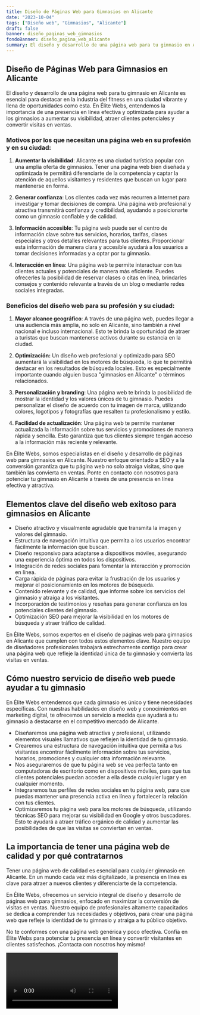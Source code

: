 ```yaml
---
title: Diseño de Páginas Web para Gimnasios en Alicante
date: "2023-10-04"
tags: ["Diseño web", "Gimnasios", "Alicante"]
draft: false
banner: diseño_paginas_web_gimnasios
fondoBanner: diseño_pagina_web_alicante
summary: El diseño y desarrollo de una página web para tu gimnasio en Alicante es esencial para destacar en la industria del fitness en una ciudad vibrante y llena de oportunidades como esta. En Élite Webs, entendemos la importancia de una presencia en línea efectiva y optimizada para ayudar a los gimnasios a aumentar su visibilidad, atraer clientes potenciales y convertir visitas en ventas.
---
```



## Diseño de Páginas Web para Gimnasios en Alicante

El diseño y desarrollo de una página web para tu gimnasio en Alicante es esencial para destacar en la industria del fitness en una ciudad vibrante y llena de oportunidades como esta. En Élite Webs, entendemos la importancia de una presencia en línea efectiva y optimizada para ayudar a los gimnasios a aumentar su visibilidad, atraer clientes potenciales y convertir visitas en ventas.

### Motivos por los que necesitan una página web en su profesión y en su ciudad:

1. **Aumentar la visibilidad**: Alicante es una ciudad turística popular con una amplia oferta de gimnasios. Tener una página web bien diseñada y optimizada te permitirá diferenciarte de la competencia y captar la atención de aquellos visitantes y residentes que buscan un lugar para mantenerse en forma.

2. **Generar confianza**: Los clientes cada vez más recurren a Internet para investigar y tomar decisiones de compra. Una página web profesional y atractiva transmitirá confianza y credibilidad, ayudando a posicionarte como un gimnasio confiable y de calidad.

3. **Información accesible**: Tu página web puede ser el centro de información clave sobre tus servicios, horarios, tarifas, clases especiales y otros detalles relevantes para tus clientes. Proporcionar esta información de manera clara y accesible ayudará a los usuarios a tomar decisiones informadas y a optar por tu gimnasio.

4. **Interacción en línea**: Una página web te permite interactuar con tus clientes actuales y potenciales de manera más eficiente. Puedes ofrecerles la posibilidad de reservar clases o citas en línea, brindarles consejos y contenido relevante a través de un blog o mediante redes sociales integradas.

### Beneficios del diseño web para su profesión y su ciudad:

1. **Mayor alcance geográfico**: A través de una página web, puedes llegar a una audiencia más amplia, no solo en Alicante, sino también a nivel nacional e incluso internacional. Esto te brinda la oportunidad de atraer a turistas que buscan mantenerse activos durante su estancia en la ciudad.

2. **Optimización:** Un diseño web profesional y optimizado para SEO aumentará la visibilidad en los motores de búsqueda, lo que te permitirá destacar en los resultados de búsqueda locales. Esto es especialmente importante cuando alguien busca "gimnasios en Alicante" o términos relacionados.

3. **Personalización y branding**: Una página web te brinda la posibilidad de mostrar la identidad y los valores únicos de tu gimnasio. Puedes personalizar el diseño de acuerdo con tu imagen de marca, utilizando colores, logotipos y fotografías que resalten tu profesionalismo y estilo.

4. **Facilidad de actualización**: Una página web te permite mantener actualizada la información sobre tus servicios y promociones de manera rápida y sencilla. Esto garantiza que tus clientes siempre tengan acceso a la información más reciente y relevante.

En Élite Webs, somos especialistas en el diseño y desarrollo de páginas web para gimnasios en Alicante. Nuestro enfoque orientado a SEO y a la conversión garantiza que tu página web no solo atraiga visitas, sino que también las convierta en ventas. Ponte en contacto con nosotros para potenciar tu gimnasio en Alicante a través de una presencia en línea efectiva y atractiva.

<GifSeo />

<Cta />

## Elementos clave del diseño web exitoso para gimnasios en Alicante

- Diseño atractivo y visualmente agradable que transmita la imagen y valores del gimnasio.
- Estructura de navegación intuitiva que permita a los usuarios encontrar fácilmente la información que buscan.
- Diseño responsivo para adaptarse a dispositivos móviles, asegurando una experiencia óptima en todos los dispositivos.
- Integración de redes sociales para fomentar la interacción y promoción en línea.
- Carga rápida de páginas para evitar la frustración de los usuarios y mejorar el posicionamiento en los motores de búsqueda.
- Contenido relevante y de calidad, que informe sobre los servicios del gimnasio y atraiga a los visitantes.
- Incorporación de testimonios y reseñas para generar confianza en los potenciales clientes del gimnasio.
- Optimización SEO para mejorar la visibilidad en los motores de búsqueda y atraer tráfico de calidad.

En Élite Webs, somos expertos en el diseño de páginas web para gimnasios en Alicante que cumplen con todos estos elementos clave. Nuestro equipo de diseñadores profesionales trabajará estrechamente contigo para crear una página web que refleje la identidad única de tu gimnasio y convierta las visitas en ventas.

## Cómo nuestro servicio de diseño web puede ayudar a tu gimnasio

En Élite Webs entendemos que cada gimnasio es único y tiene necesidades específicas. Con nuestras habilidades en diseño web y conocimientos en marketing digital, te ofrecemos un servicio a medida que ayudará a tu gimnasio a destacarse en el competitivo mercado de Alicante.

- Diseñaremos una página web atractiva y profesional, utilizando elementos visuales llamativos que reflejen la identidad de tu gimnasio.
- Crearemos una estructura de navegación intuitiva que permita a tus visitantes encontrar fácilmente información sobre tus servicios, horarios, promociones y cualquier otra información relevante.
- Nos aseguraremos de que tu página web se vea perfecta tanto en computadoras de escritorio como en dispositivos móviles, para que tus clientes potenciales puedan acceder a ella desde cualquier lugar y en cualquier momento.
- Integraremos tus perfiles de redes sociales en tu página web, para que puedas mantener una presencia activa en línea y fortalecer la relación con tus clientes.
- Optimizaremos tu página web para los motores de búsqueda, utilizando técnicas SEO para mejorar su visibilidad en Google y otros buscadores. Esto te ayudará a atraer tráfico orgánico de calidad y aumentar las posibilidades de que las visitas se conviertan en ventas.

## La importancia de tener una página web de calidad y por qué contratarnos

Tener una página web de calidad es esencial para cualquier gimnasio en Alicante. En un mundo cada vez más digitalizado, la presencia en línea es clave para atraer a nuevos clientes y diferenciarte de la competencia.

En Élite Webs, ofrecemos un servicio integral de diseño y desarrollo de páginas web para gimnasios, enfocado en maximizar la conversión de visitas en ventas. Nuestro equipo de profesionales altamente capacitados se dedica a comprender tus necesidades y objetivos, para crear una página web que refleje la identidad de tu gimnasio y atraiga a tu público objetivo.

No te conformes con una página web genérica y poco efectiva. Confía en Élite Webs para potenciar tu presencia en línea y convertir visitantes en clientes satisfechos. ¡Contacta con nosotros hoy mismo!

<Video />

<CtaBot job="Gimnasios" city="Alicante" />

<Gmaps query="Alicante+españa+maps" />
